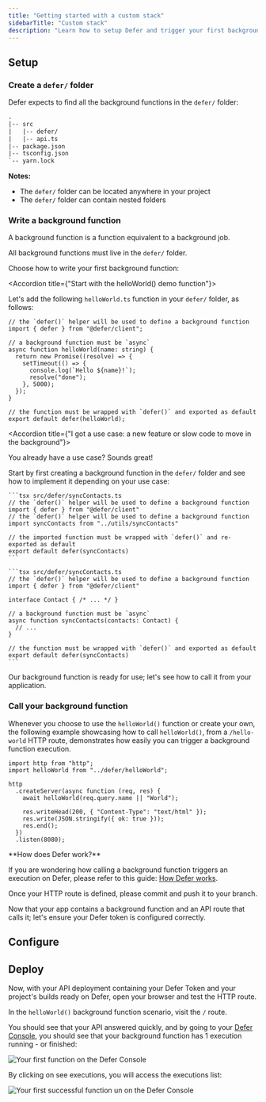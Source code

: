 ```yaml
---
title: "Getting started with a custom stack"
sidebarTitle: "Custom stack"
description: "Learn how to setup Defer and trigger your first background function."
---
```


## Setup

<Snippet file="install-defer-client.mdx" />

### Create a `defer/` folder

Defer expects to find all the background functions in the `defer/` folder:

```txt
.
|-- src
|   |-- defer/
|   |-- api.ts
|-- package.json
|-- tsconfig.json
`-- yarn.lock
```

<Note>

**Notes:**

- The `defer/` folder can be located anywhere in your project
- The `defer/`
  folder can contain nested folders

</Note>

### Write a background function

A background function is a function equivalent to a background job.

All background functions must live in the `defer/` folder.

Choose how to write your first background function:

<AccordionGroup>

<Accordion title={"Start with the helloWorld() demo function"}>

Let's add the following `helloWorld.ts` function in your `defer/` folder, as follows:

```tsx src/defer/helloWorld.ts
// the `defer()` helper will be used to define a background function
import { defer } from "@defer/client";

// a background function must be `async`
async function helloWorld(name: string) {
  return new Promise((resolve) => {
    setTimeout(() => {
      console.log(`Hello ${name}!`);
      resolve("done");
    }, 5000);
  });
}

// the function must be wrapped with `defer()` and exported as default
export default defer(helloWorld);
```

</Accordion>

<Accordion title={"I got a use case: a new feature or slow code to move in the background"}>

You already have a use case? Sounds great!

Start by first creating a background function in the `defer/` folder and see how to implement it depending on your use case:

<Tabs>

  <Tab title='Move existing slow code to a background function'>

    ```tsx src/defer/syncContacts.ts
    // the `defer()` helper will be used to define a background function
    import { defer } from "@defer/client"
    // the `defer()` helper will be used to define a background function
    import syncContacts from "../utils/syncContacts"

    // the imported function must be wrapped with `defer()` and re-exported as default
    export default defer(syncContacts)
    ```

  </Tab>

  <Tab title='Write a new feature, ex: syncContacts()'>

    ```tsx src/defer/syncContacts.ts
    // the `defer()` helper will be used to define a background function
    import { defer } from "@defer/client"

    interface Contact { /* ... */ }

    // a background function must be `async`
    async function syncContacts(contacts: Contact) {
      // ...
    }

    // the function must be wrapped with `defer()` and exported as default
    export default defer(syncContacts)
    ```

  </Tab>

</Tabs>

</Accordion>

</AccordionGroup>

Our background function is ready for use; let's see how to call it from your application.

### Call your background function

Whenever you choose to use the `helloWorld()` function or create your own, the following example showcasing how to call `helloWorld()`, from a `/hello-world` HTTP route, demonstrates how easily you can trigger a background function execution.

```tsx src/api.ts
import http from "http";
import helloWorld from "../defer/helloWorld";

http
  .createServer(async function (req, res) {
    await helloWorld(req.query.name || "World");

    res.writeHead(200, { "Content-Type": "text/html" });
    res.write(JSON.stringify({ ok: true }));
    res.end();
  })
  .listen(8080);
```

<Note>
**How does Defer work?**

If you are wondering how calling a background function triggers an execution on Defer, please refer to this guide: [How Defer works](/platform/concepts).

</Note>

Once your HTTP route is defined, please commit and push it to your branch.

Now that your app contains a background function and an API route that calls it; let's ensure your Defer token is configured correctly.

## Configure

<Snippet file="setup-defer-app.mdx" />

<Snippet file="api-deployment-configuration.mdx" />

## Deploy

Now, with your API deployment containing your Defer Token and your project's builds ready on Defer, open your browser and test the HTTP route.

In the `helloWorld()` background function scenario, visit the `/` route.

You should see that your API answered quickly, and by going to your [Defer Console](https://console.defer.run/), you should see that your background function has 1 execution running - or finished:

<Frame caption="Your first function on the Defer Console">
  <img
    src="/images/getting-started/functions-list.png"
    alt="Your first function on the Defer Console"
  />
</Frame>

By clicking on see executions, you will access the executions list:

<Frame caption="Your first successful function un on the Defer Console">
  <img
    src="/images/getting-started/function-runs.png"
    alt="Your first successful function un on the Defer Console"
  />
</Frame>
